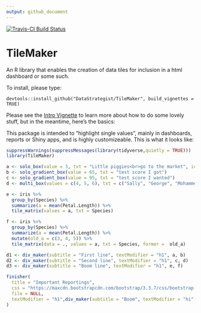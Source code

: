```yaml
---
output: github_document
---
```

[![Travis-CI Build Status](https://travis-ci.org/DataStrategist/TileMaker.svg?branch=master)](https://travis-ci.org/DataStrategist/TileMaker)

# TileMaker
An R library that enables the creation of data tiles for inclusion in a html dashboard or some such.

To install, please type:
```
devtools::install_github("DataStrategist/TileMaker", build_vignettes = TRUE)
```

Please see the [Intro Vignette](http://datastrategist.github.io/TileMaker/articles/Intro.html) to learn more about how to do some lovely stuff, but in the meantime, here's the basics:

This package is intended to "highlight single values", mainly in dashboards, reports or Shiny apps, and is highly customizeable. This is what it looks like:

```r
suppressWarnings(suppressMessages(library(tidyverse,quietly = TRUE)))
library(TileMaker)

a <- solo_box(value = 3, txt = "Little piggies<br>go to the market", icon = "piggy-bank")
b <- solo_gradient_box(value = 65, txt = "test score I got")
c <- solo_gradient_box(value = 95, txt = "test score I wanted")
d <- multi_box(values = c(4, 5, 6), txt = c("Sally", "George", "Mohammed"), icons = c("check", "plus", "calendar"), title = "Candidates")

e <- iris %>%
  group_by(Species) %>%
  summarize(a = mean(Petal.Length)) %>%
  tile_matrix(values = a, txt = Species)

f <- iris %>%
  group_by(Species) %>%
  summarize(a = mean(Petal.Length)) %>%
  mutate(old_a = c(3, 4, 5)) %>%
  tile_matrix(data = ., values = a, txt = Species, former =  old_a)

d1 <- div_maker(subtitle = "First line", textModifier = "h1", a, b)
d2 <- div_maker(subtitle = "Second line", textModifier = "h1", c, d)
d3 <- div_maker(subtitle = "Boom line", textModifier = "h1", e, f)

finisher(
  title = "Important Reportings", 
  css = "https://maxcdn.bootstrapcdn.com/bootstrap/3.3.7/css/bootstrap.min.css",
  file = NULL, 
  textModifier = "h1",div_maker(subtitle = "Boom", textModifier = "hi",d1, d2, d3)
)
```
